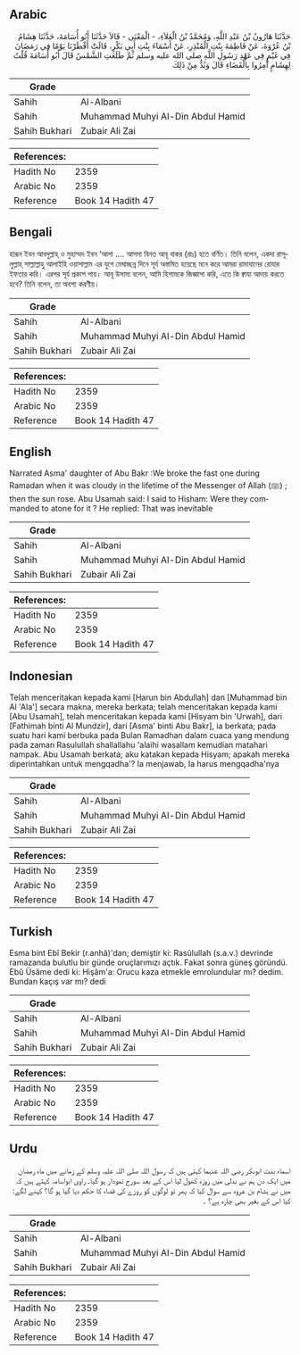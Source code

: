 ## Arabic


<div dir="rtl" lang="ar" style={{fontSize:'larger',backgroundColor:'#f8f9fa',padding:20}}>
حَدَّثَنَا هَارُونُ بْنُ عَبْدِ اللَّهِ، وَمُحَمَّدُ بْنُ الْعَلاَءِ، - الْمَعْنَى - قَالاَ حَدَّثَنَا أَبُو أُسَامَةَ، حَدَّثَنَا هِشَامُ بْنُ عُرْوَةَ، عَنْ فَاطِمَةَ بِنْتِ الْمُنْذِرِ، عَنْ أَسْمَاءَ بِنْتِ أَبِي بَكْرٍ، قَالَتْ أَفْطَرْنَا يَوْمًا فِي رَمَضَانَ فِي غَيْمٍ فِي عَهْدِ رَسُولِ اللَّهِ صلى الله عليه وسلم ثُمَّ طَلَعَتِ الشَّمْسُ قَالَ أَبُو أُسَامَةَ قُلْتُ لِهِشَامٍ أُمِرُوا بِالْقَضَاءِ قَالَ وَبُدٌّ مِنْ ذَلِكَ
</div>
<div style={{backgroundColor:'#f8f9fa',padding:20, marginBottom: 10}}><table> <thead> <tr> <th>Grade</th> <th></th> </tr> </thead> <tbody> <tr><td>Sahih</td><td>Al-Albani</td></tr><tr><td>Sahih</td><td>Muhammad Muhyi Al-Din Abdul Hamid</td></tr><tr><td>Sahih Bukhari</td><td>Zubair Ali Zai</td></tr></tbody></table><table> <thead> <tr> <th>References:</th> <th></th> </tr> </thead> <tbody><tr><td>Hadith No</td><td>2359</td></tr><tr><td>Arabic No</td><td>2359</td></tr><tr><td>Reference</td><td>Book 14 Hadith 47</td></tr></tbody></table></div>

## Bengali


<div dir="ltr" lang="bn" style={{fontSize:'larger',backgroundColor:'#f8f9fa',padding:20}}>
হারূন ইবন আবদুল্লাহ্ ও মুহাম্মদ ইবন ‘আলা .... আসমা বিনত আবূ বাকর (রাঃ) হতে বর্ণিত। তিনি বলেন, একদা রাসূলুল্লাহ্ সাল্লাল্লাহু আলাইহি ওয়াসাল্লাম এর যুগে মেঘাচ্ছন্ন দিনে সূর্য অস্তমিত হয়েছে মনে করে আমরা রামাযানের রোযার ইফতার করি। এরপর সূর্য প্রকাশ পায়। আবূ উসামা বলেন, আমি হিশামকে জিজ্ঞাসা করি, এতে কি ক্বাযা আদায় করতে হবে? তিনি বলেন, তা অবশ্য করণীয়।
</div>
<div style={{backgroundColor:'#f8f9fa',padding:20, marginBottom: 10}}><table> <thead> <tr> <th>Grade</th> <th></th> </tr> </thead> <tbody> <tr><td>Sahih</td><td>Al-Albani</td></tr><tr><td>Sahih</td><td>Muhammad Muhyi Al-Din Abdul Hamid</td></tr><tr><td>Sahih Bukhari</td><td>Zubair Ali Zai</td></tr></tbody></table><table> <thead> <tr> <th>References:</th> <th></th> </tr> </thead> <tbody><tr><td>Hadith No</td><td>2359</td></tr><tr><td>Arabic No</td><td>2359</td></tr><tr><td>Reference</td><td>Book 14 Hadith 47</td></tr></tbody></table></div>

## English


<div dir="ltr" lang="en" style={{fontSize:'larger',backgroundColor:'#f8f9fa',padding:20}}>
Narrated Asma' daughter of Abu Bakr :We broke the fast one during Ramadan when it was cloudy in the lifetime of the Messenger of Allah (ﷺ) ; then the sun rose. Abu Usamah said: I said to Hisham: Were they commanded to atone for it ? He replied: That was inevitable
</div>
<div style={{backgroundColor:'#f8f9fa',padding:20, marginBottom: 10}}><table> <thead> <tr> <th>Grade</th> <th></th> </tr> </thead> <tbody> <tr><td>Sahih</td><td>Al-Albani</td></tr><tr><td>Sahih</td><td>Muhammad Muhyi Al-Din Abdul Hamid</td></tr><tr><td>Sahih Bukhari</td><td>Zubair Ali Zai</td></tr></tbody></table><table> <thead> <tr> <th>References:</th> <th></th> </tr> </thead> <tbody><tr><td>Hadith No</td><td>2359</td></tr><tr><td>Arabic No</td><td>2359</td></tr><tr><td>Reference</td><td>Book 14 Hadith 47</td></tr></tbody></table></div>

## Indonesian


<div dir="ltr" lang="id" style={{fontSize:'larger',backgroundColor:'#f8f9fa',padding:20}}>
Telah menceritakan kepada kami [Harun bin Abdullah] dan [Muhammad bin Al 'Ala'] secara makna, mereka berkata; telah menceritakan kepada kami [Abu Usamah], telah menceritakan kepada kami [Hisyam bin 'Urwah], dari [Fathimah binti Al Mundzir], dari [Asma' binti Abu Bakr], ia berkata; pada suatu hari kami berbuka pada Bulan Ramadhan dalam cuaca yang mendung pada zaman Rasulullah shallallahu 'alaihi wasallam kemudian matahari nampak. Abu Usamah berkata; aku katakan kepada Hisyam; apakah mereka diperintahkan untuk mengqadha'? Ia menjawab, Ia harus mengqadha'nya
</div>
<div style={{backgroundColor:'#f8f9fa',padding:20, marginBottom: 10}}><table> <thead> <tr> <th>Grade</th> <th></th> </tr> </thead> <tbody> <tr><td>Sahih</td><td>Al-Albani</td></tr><tr><td>Sahih</td><td>Muhammad Muhyi Al-Din Abdul Hamid</td></tr><tr><td>Sahih Bukhari</td><td>Zubair Ali Zai</td></tr></tbody></table><table> <thead> <tr> <th>References:</th> <th></th> </tr> </thead> <tbody><tr><td>Hadith No</td><td>2359</td></tr><tr><td>Arabic No</td><td>2359</td></tr><tr><td>Reference</td><td>Book 14 Hadith 47</td></tr></tbody></table></div>

## Turkish


<div dir="ltr" lang="tr" style={{fontSize:'larger',backgroundColor:'#f8f9fa',padding:20}}>
Esma bint Ebî Bekir (r.anhâ)'dan; demiştir ki: Rasûlullah (s.a.v.) devrinde ramazanda bulutlu bir günde oruçlarımızı açtık. Fakat sonra güneş göründü. Ebû Üsâme dedi ki: Hişâm'a: Orucu kaza etmekle emrolundular mı? dedim. Bundan kaçış var mı? dedi
</div>
<div style={{backgroundColor:'#f8f9fa',padding:20, marginBottom: 10}}><table> <thead> <tr> <th>Grade</th> <th></th> </tr> </thead> <tbody> <tr><td>Sahih</td><td>Al-Albani</td></tr><tr><td>Sahih</td><td>Muhammad Muhyi Al-Din Abdul Hamid</td></tr><tr><td>Sahih Bukhari</td><td>Zubair Ali Zai</td></tr></tbody></table><table> <thead> <tr> <th>References:</th> <th></th> </tr> </thead> <tbody><tr><td>Hadith No</td><td>2359</td></tr><tr><td>Arabic No</td><td>2359</td></tr><tr><td>Reference</td><td>Book 14 Hadith 47</td></tr></tbody></table></div>

## Urdu


<div dir="rtl" lang="ur" style={{fontSize:'larger',backgroundColor:'#f8f9fa',padding:20}}>
اسماء بنت ابوبکر رضی اللہ عنہما کہتی ہیں کہ رسول اللہ صلی اللہ علیہ وسلم کے زمانے میں ماہ رمضان میں ایک دن ہم نے بدلی میں روزہ کھول لیا اس کے بعد سورج نمودار ہو گیا۔ راوی ابواسامہ کہتے ہیں کہ میں نے ہشام بن عروہ سے سوال کیا کہ پھر تو لوگوں کو روزے کی قضاء کا حکم دیا گیا ہو گا؟ کہنے لگے: کیا اس کے بغیر بھی چارہ ہے؟ ۔
</div>
<div style={{backgroundColor:'#f8f9fa',padding:20, marginBottom: 10}}><table> <thead> <tr> <th>Grade</th> <th></th> </tr> </thead> <tbody> <tr><td>Sahih</td><td>Al-Albani</td></tr><tr><td>Sahih</td><td>Muhammad Muhyi Al-Din Abdul Hamid</td></tr><tr><td>Sahih Bukhari</td><td>Zubair Ali Zai</td></tr></tbody></table><table> <thead> <tr> <th>References:</th> <th></th> </tr> </thead> <tbody><tr><td>Hadith No</td><td>2359</td></tr><tr><td>Arabic No</td><td>2359</td></tr><tr><td>Reference</td><td>Book 14 Hadith 47</td></tr></tbody></table></div>